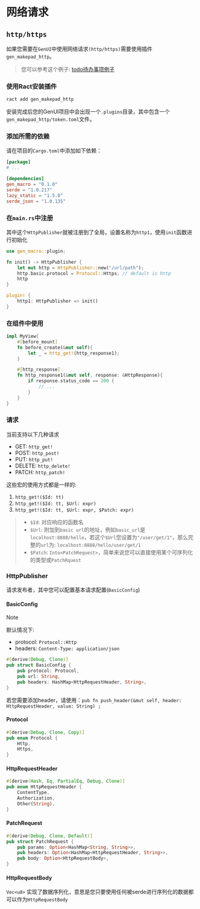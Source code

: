 # 网络请求

## `http/https`

如果您需要在`GenUI`中使用网络请求`(http/https)`需要使用插件`gen_makepad_http`。

> 您可以参考这个例子: [todo待办事项例子](https://github.com/Privoce/made_with_GenUI/tree/main/todo/todo_front)

### 使用Ract安装插件

```bash
ract add gen_makepad_http
```

安装完成后您的GenUI项目中会出现一个`.plugins`目录，其中包含一个`gen_makepad_http/token.toml`文件。

### 添加所需的依赖

请在项目的`Cargo.toml`中添加如下依赖：

```toml title="Cargo.toml"
[package]
# ...

[dependencies]
gen_macro = "0.1.0"
serde = "1.0.217"
lazy_static = "1.5.0"
serde_json = "1.0.135"
```

### 在`main.rs`中注册

其中这个`HttpPublisher`就被注册到了全局，设置名称为`http1`，使用`init`函数进行初始化

```rust title="main.rs"
use gen_macro::plugin;

fn init() -> HttpPublisher {
    let mut http = HttpPublisher::new("/url/path");
    http.basic.protocol = Protocol::Https; // default is http
    http
}

plugin! {
    http1: HttpPublisher => init()
}
```

### 在组件中使用

```rust
impl MyView{
    #[before_mount]
    fn before_create(&mut self){
        let _ = http_get!(http_response1);
    }

    #[http_response]
    fn http_response1(&mut self, response: &HttpResponse){
        if response.status_code == 200 {
            // ...
        }
    }
}
```

### 请求

当前支持以下几种请求

- GET: `http_get!`
- POST: `http_post!`
- PUT: `http_put!`
- DELETE: `http_delete!`
- PATCH: `http_patch!`

这些宏的使用方式都是一样的: 
1. `http_get!($Id: tt)`
2. `http_get!($Id: tt, $Url: expr)`
3. `http_get!($Id: tt, $Url: expr, $Patch: expr)`

> - `$Id`: 对应响应的函数名
> - `$Url`: 附加到`basic url`的地址，例如`basic_url`是`localhost:8888/hello`，若这个`$Url`您设置为`"/user/get/1"`，那么完整的`url`为: `localhost:8888/hello/user/get/1`
> - `$Patch`: `Into<PatchRequest>`，简单来说您可以直接使用某个可序列化的类型或`PatchRquest`


### HttpPublisher

请求发布者，其中您可以配置基本请求配置(`BasicConfig`)

#### BasicConfig

> [!NOTE]
>
> 默认情况下:
>
> - protocol: `Protocol::Http`
> - headers: `Content-Type: application/json`

```rust
#[derive(Debug, Clone)]
pub struct BasicConfig {
    pub protocol: Protocol,
    pub url: String,
    pub headers: HashMap<HttpRequestHeader, String>,
}
```

若您需要添加header，请使用：`pub fn push_header(&mut self, header: HttpRequestHeader, value: String) ;`

#### Protocol

```rust
#[derive(Debug, Clone, Copy)]
pub enum Protocol {
    Http,
    Https,
}
```

#### HttpRequestHeader

```rust
#[derive(Hash, Eq, PartialEq, Debug, Clone)]
pub enum HttpRequestHeader {
    ContentType,
    Authorization,
    Other(String),
}
```

#### PatchRequest

```rust
#[derive(Debug, Clone, Default)]
pub struct PatchRequest {
    pub params: Option<HashMap<String, String>>,
    pub headers: Option<HashMap<HttpRequestHeader, String>>,
    pub body: Option<HttpRequestBody>,
}
```

#### HttpRequestBody

`Vec<u8>` 实现了数据序列化，意思是您只要使用任何被serde进行序列化的数据都可以作为`HttpRequestBody`